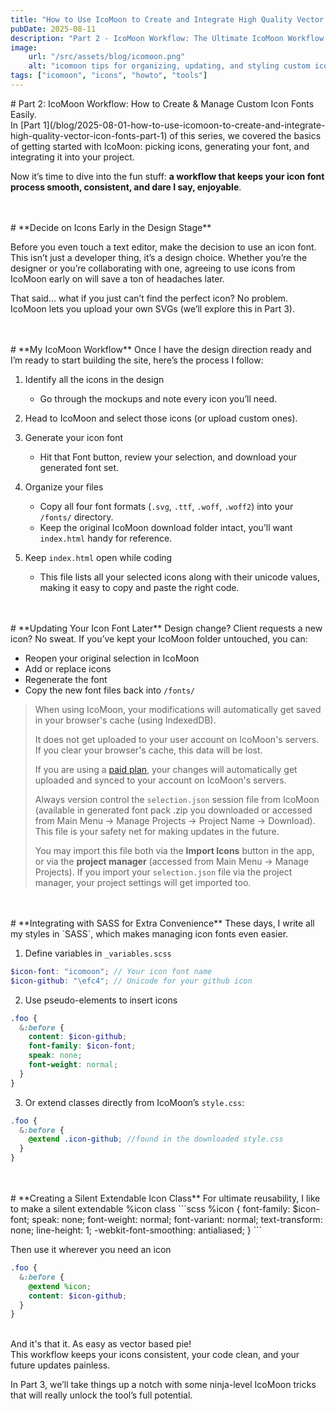 ```yaml
---
title: "How to Use IcoMoon to Create and Integrate High Quality Vector Icon Fonts"
pubDate: 2025-08-11
description: "Part 2 - IcoMoon Workflow: The Ultimate IcoMoon Workflow for Building & Updating Icon Fonts"
image:
    url: "/src/assets/blog/icomoon.png"
    alt: "icomoon tips for organizing, updating, and styling custom icon fonts"
tags: ["icomoon", "icons", "howto", "tools"]
---
```


<BlogLayout
    title={frontmatter.title}
    description={frontmatter.description}
    image={frontmatter.image.url}
    alt={frontmatter.image.alt}
    date={(frontmatter.pubDate).toString().slice(0,10)}
    tags={frontmatter.tags}>

<span>
# Part 2: IcoMoon Workflow: How to Create & Manage Custom Icon Fonts Easily.

<br/>
In [Part 1](/blog/2025-08-01-how-to-use-icomoon-to-create-and-integrate-high-quality-vector-icon-fonts-part-1) of this series, we covered the basics of getting started with IcoMoon: picking icons, generating your font, and integrating it into your project.

Now it’s time to dive into the fun stuff: **a workflow that keeps your icon font process smooth, consistent, and dare I say, enjoyable**.

<br/>
<br/>
# **Decide on Icons Early in the Design Stage**

Before you even touch a text editor, make the decision to use an icon font. This isn’t just a developer thing, it’s a design choice. Whether you’re the designer or you’re collaborating with one, agreeing to use icons from IcoMoon early on will save a ton of headaches later.

That said… what if you just can’t find the perfect icon? No problem. IcoMoon lets you upload your own SVGs (we’ll explore this in Part 3).

<br/>
<br/>
# **My IcoMoon Workflow**
Once I have the design direction ready and I’m ready to start building the site, here’s the process I follow:

1. Identify all the icons in the design
    - Go through the mockups and note every icon you’ll need.

2. Head to IcoMoon and select those icons (or upload custom ones).

3. Generate your icon font
    - Hit that Font button, review your selection, and download your generated font set.

4. Organize your files
    - Copy all four font formats (`.svg`, `.ttf`, `.woff`, `.woff2`) into your `/fonts/` directory.
    - Keep the original IcoMoon download folder intact, you’ll want `index.html` handy for reference.

5. Keep `index.html` open while coding
    - This file lists all your selected icons along with their unicode values, making it easy to copy and paste the right code.

<br/>
<br/>
# **Updating Your Icon Font Later**
Design change? Client requests a new icon? No sweat. If you’ve kept your IcoMoon folder untouched, you can:

- Reopen your original selection in IcoMoon
- Add or replace icons
- Regenerate the font
- Copy the new font files back into `/fonts/`

> When using IcoMoon, your modifications will automatically get saved in your browser's cache (using IndexedDB).
>
> It does not get uploaded to your user account on IcoMoon's servers. If you clear your browser's cache, this data will be lost.
>
> If you are using a [paid plan](https://icomoon.io/pricing), your changes will automatically get uploaded and synced to your account on IcoMoon's servers.
>
> Always version control the `selection.json` session file from IcoMoon (available in generated font pack .zip you downloaded or accessed from Main Menu → Manage Projects → Project Name → Download). This file is your safety net for making updates in the future.
>
> <ImageView image = "/src/assets/blog/icomoon/manage-projects.png" altText="Manage Projects"></ImageView>
>
> <ImageView image = "/src/assets/blog/icomoon/download-project-json.png" altText="Download Project.json"></ImageView>
>
> You may import this file both via the **Import Icons** button in the app, or via the **project manager** (accessed from Main Menu → Manage Projects). If you import your `selection.json` file via the project manager, your project settings will get imported too.
>
> <ImageView image = "/src/assets/blog/icomoon/import-icons.png" altText="Import Icons"></ImageView>
>
> <ImageView image = "/src/assets/blog/icomoon/load-project-json.png" altText="Load Project.json"></ImageView>
>

<br/>
<br/>
# **Integrating with SASS for Extra Convenience**
These days, I write all my styles in `SASS`, which makes managing icon fonts even easier.

1. Define variables in `_variables.scss`
```scss
$icon-font: "icomoon"; // Your icon font name
$icon-github: "\efc4"; // Unicode for your github icon
```

2. Use pseudo-elements to insert icons
```scss
.foo {
  &:before {
    content: $icon-github;
    font-family: $icon-font;
    speak: none;
    font-weight: normal;
  }
}
```

3. Or extend classes directly from IcoMoon’s `style.css`:
```scss
.foo {
  &:before {
    @extend .icon-github; //found in the downloaded style.css
  }
}
```

<br/>
<br/>
# **Creating a Silent Extendable Icon Class**
For ultimate reusability, I like to make a silent extendable %icon class
```scss
%icon {
  font-family: $icon-font;
  speak: none;
  font-weight: normal;
  font-variant: normal;
  text-transform: none;
  line-height: 1;
  -webkit-font-smoothing: antialiased;
}
```

Then use it wherever you need an icon
```scss
.foo {
  &:before {
    @extend %icon;
    content: $icon-github;
  }
}
```
<br/>
And it's that it. As easy as vector based pie!<br/>
This workflow keeps your icons consistent, your code clean, and your future updates painless.

In Part 3, we’ll take things up a notch with some ninja-level IcoMoon tricks that will really unlock the tool’s full potential.
</span>
</BlogLayout>
